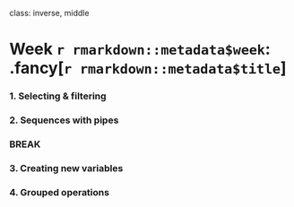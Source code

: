 
class: inverse, middle

# Week `r rmarkdown::metadata$week`: .fancy[`r rmarkdown::metadata$title`]

### 1. Selecting & filtering
### 2. Sequences with pipes

### BREAK

### 3. Creating new variables
### 4. Grouped operations
